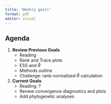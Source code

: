 ```yaml
---
title: "Weekly goals"
format: pdf
editor: visual
---
```


## Agenda

1.  **Review Previous Goals**
    -   Reading
    -   Rank and Trace plots
    -   ESS and $\hat{R}$
    -   Methods outline
    -   Challenge: rank-normalized $\hat{R}$ calculation
2.  **Current Goals**
    -   Reading: ?
    -   Review convergence diagnostics and plots
    -   Add phylogenetic analyses
